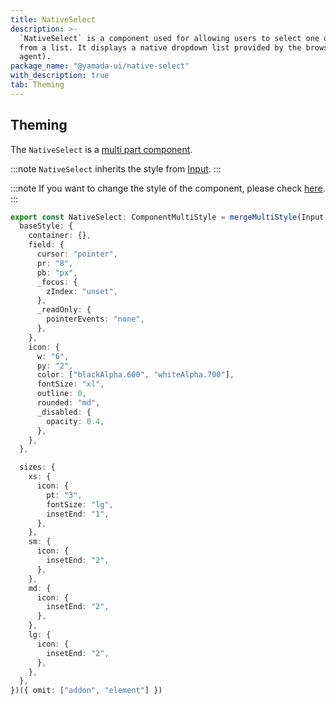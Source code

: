 ```yaml
---
title: NativeSelect
description: >-
  `NativeSelect` is a component used for allowing users to select one option
  from a list. It displays a native dropdown list provided by the browser (user
  agent).
package_name: "@yamada-ui/native-select"
with_description: true
tab: Theming
---
```


## Theming

The `NativeSelect` is a [multi part component](/styled-system/theming/component-styles#multi-part-components).

:::note
`NativeSelect` inherits the style from [Input](/components/forms/input).
:::

:::note
If you want to change the style of the component, please check [here](/styled-system/theming/customize-theme#changing-the-style-of-components).
:::

```ts
export const NativeSelect: ComponentMultiStyle = mergeMultiStyle(Input, {
  baseStyle: {
    container: {},
    field: {
      cursor: "pointer",
      pr: "8",
      pb: "px",
      _focus: {
        zIndex: "unset",
      },
      _readOnly: {
        pointerEvents: "none",
      },
    },
    icon: {
      w: "6",
      py: "2",
      color: ["blackAlpha.600", "whiteAlpha.700"],
      fontSize: "xl",
      outline: 0,
      rounded: "md",
      _disabled: {
        opacity: 0.4,
      },
    },
  },

  sizes: {
    xs: {
      icon: {
        pt: "3",
        fontSize: "lg",
        insetEnd: "1",
      },
    },
    sm: {
      icon: {
        insetEnd: "2",
      },
    },
    md: {
      icon: {
        insetEnd: "2",
      },
    },
    lg: {
      icon: {
        insetEnd: "2",
      },
    },
  },
})({ omit: ["addon", "element"] })
```
